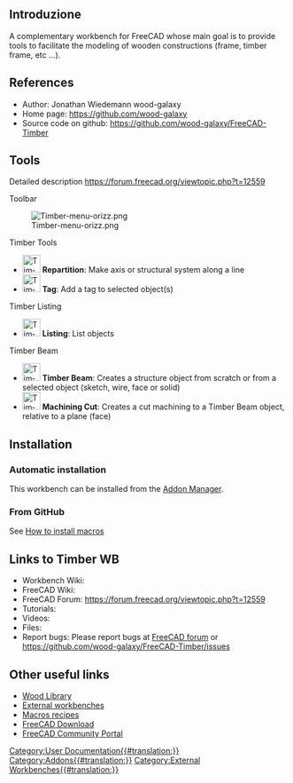 <languages/>
{{VeryImportantMessage|Questo ambiente di lavoro non è più sviluppato o mantenuto.}}

<span id="Introduction"></span>
==Introduzione==

{{TOCright}}

<div lang="en" dir="ltr" class="mw-content-ltr">
A complementary workbench for FreeCAD whose main goal is to provide tools to facilitate the modeling of wooden constructions (frame, timber frame, etc ...).
</div>

<div lang="en" dir="ltr" class="mw-content-ltr">
==References==
</div>

<div lang="en" dir="ltr" class="mw-content-ltr">
* Author: Jonathan Wiedemann wood-galaxy
* Home page: https://github.com/wood-galaxy
* Source code on github: https://github.com/wood-galaxy/FreeCAD-Timber
</div>

<div lang="en" dir="ltr" class="mw-content-ltr">
==Tools==
</div>

<div lang="en" dir="ltr" class="mw-content-ltr">
Detailed description https://forum.freecad.org/viewtopic.php?t=12559
</div>

<div lang="en" dir="ltr" class="mw-content-ltr">
Toolbar
</div>

<div lang="en" dir="ltr" class="mw-content-ltr">
[[Image:Timber-menu-orizz.png]]
</div>

<div lang="en" dir="ltr" class="mw-content-ltr">
Timber Tools
* [[Image:Timber-Repartition.svg|32px]] '''Repartition''': Make axis or structural system along a line
* [[Image:Timber-Tag.svg|32px]] '''Tag''': Add a tag to selected object(s)
</div>

<div lang="en" dir="ltr" class="mw-content-ltr">
Timber Listing
* [[Image:Timber-Listing.svg|32px]] '''Listing''': List objects
</div>

<div lang="en" dir="ltr" class="mw-content-ltr">
Timber Beam
* [[Image:Timber-Beam.svg|32px]] '''Timber Beam''': Creates a structure object from scratch or from a selected object (sketch, wire, face or solid)
* [[Image:Timber-MachiningCut.svg|32px]] '''Machining Cut''': Creates a cut machining to a Timber Beam object, relative to a plane (face)
</div>

<div lang="en" dir="ltr" class="mw-content-ltr">
==Installation==
</div>

<div lang="en" dir="ltr" class="mw-content-ltr">
===Automatic installation===
</div>

<div lang="en" dir="ltr" class="mw-content-ltr">
This workbench can be installed from the [[Std_AddonMgr|Addon Manager]].
</div>

<div lang="en" dir="ltr" class="mw-content-ltr">
===From GitHub===
</div>

<div lang="en" dir="ltr" class="mw-content-ltr">
See [[How_to_install_macros|How to install macros]]
</div>

<div lang="en" dir="ltr" class="mw-content-ltr">
==Links to Timber WB==
</div>

<div lang="en" dir="ltr" class="mw-content-ltr">
* Workbench Wiki: 
* FreeCAD Wiki:
* FreeCAD Forum: https://forum.freecad.org/viewtopic.php?t=12559
* Tutorials: 
* Videos:  
* Files: 
* Report bugs: Please report bugs at [http://forum.freecad.org/index.php FreeCAD forum] or https://github.com/wood-galaxy/FreeCAD-Timber/issues
</div>

<div lang="en" dir="ltr" class="mw-content-ltr">
==Other useful links==
</div>

<div lang="en" dir="ltr" class="mw-content-ltr">
* [https://github.com/wood-galaxy/FC-Library Wood Library]
* [[External_workbenches|External workbenches]]
* [[Macros_recipes|Macros recipes]]
* [[Download|FreeCAD Download]]
* [[FreeCAD_Community_Portal|FreeCAD Community Portal]]
</div>


[[Category:User Documentation{{#translation:}}]]
[[Category:Addons{{#translation:}}]]
[[Category:External Workbenches{{#translation:}}]]